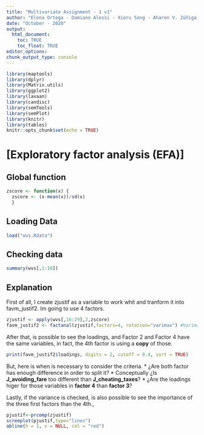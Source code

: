 ```yaml
---
title: "Multivariate Assignment - 1 v1"
author: "Elena Ortega - Damiano Alessi - Xieru Song - Aharon V. Zúñiga."
date: "October - 2020"
output: 
  html_document:
    toc: TRUE
    toc_float: TRUE
editor_options: 
chunk_output_type: console
---
```



```r
library(maptools)
library(dplyr)
library(Matrix.utils)
library(ggplot2)
library(lavaan)
library(candisc)
library(semTools)
library(semPlot)
library(knitr)
library(tables)
knitr::opts_chunk$set(echo = TRUE)
```

# [Exploratory factor analysis (EFA)] 
## Global function
```r
zscore <- function(x) {
  zscore <- (x-mean(x))/sd(x)
  } 
```
## Loading Data
```r
load("wvs.Rdata")
```
## Checking data

```r
summary(wvs[,1:10])
```

## Explanation 

First of all, I create zjustif as a variable to work whit and tranform it into favm_justif2. 
Im going to use 4 factors.

```r
zjustif <- apply(wvs[,16:29],2,zscore)
favm_justif2 <- factanal(zjustif,factors=4, rotation="varimax") #Varimax 
```

After that, is possible to see the loadings, and Factor 2 and Factor 4 have the same variables, in fact, the 4th factor is using a __copy__ of those. 

```r
print(favm_justif2$loadings, digits = 2, cutoff = 0.4, sort = TRUE)
```

But, here is when is necessary to consider the criteria. 
  * ¿Are both factor has enough difference in order to split it?
  * Conceptually ¿Is __J_avoiding_fare__ too different than __J_cheating_taxes__? 
  * ¿Are the loadings higer for those variables in __factor 4__ than __factor 3__?

Lastly, if the variance is checked, is also possible to see the importance of the three first factors than the 4th., 

```r
pjustif<-prcomp(zjustif)
screeplot(pjustif,type="lines")
abline(h = 1, v = NULL, col = "red")
```


